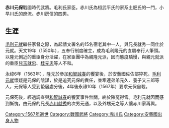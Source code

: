 '''赤川元保'''戰國時代武將。毛利氏家臣。赤川氏為桓武平氏的家系土肥氏的一門，小早川氏的庶流。赤川房信的四男。
== 生涯 ==
[[毛利元就|毛利元就]]繼任家督之際，為起請文署名的15名宿老其中一人，與兄長就秀一同仕於元就。天文19年（1550年），五奉行制度確立，成為毛利隆元的直屬奉行人筆頭。以隆元側近的重臣身分活躍，在家臣團中為親隆元派，因而態度驕慢，與親元就派的重臣[[兒玉就忠|兒玉就忠]]、[[桂元忠|桂元忠]]等人不和。
 
永祿6年（1563年），隆元於參加[[和智誠春|和智誠春]]的饗宴後，於安藝國佐佐部猝死。[[毛利元就|毛利元就]]懷疑是元保的陰謀，於是追究元保的責任，並牽連弟弟元久、養子又三郎等人，元保等人受到蟄居處分後，4年後永祿10年（1567年）要求元保自殺。
 
元保死後，經過調查與[[和智誠春|和智誠春]]的饗宴事件無關，終於陳冤得雪。毛利元就因而感到慚愧，由元保的兄長[[赤川就秀|赤川就秀]]的次男元通，以及外甥元之等人讓赤川家再興。

[[Category:1567年逝世|Category:1567年逝世]]
[[Category:戰國武將|Category:戰國武將]]
[[Category:赤川氏|Category:赤川氏]]
[[Category:安藝國出身人物|Category:安藝國出身人物]]
